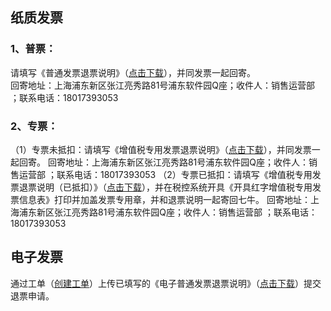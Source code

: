 ## 纸质发票
### 1、普票：
   请填写《普通发票退票说明》（[点击下载](https://dn-odum9helk.qbox.me/%E6%99%AE%E9%80%9A%E5%8F%91%E7%A5%A8%E9%80%80%E7%A5%A8%E8%AF%B4%E6%98%8E%E6%A8%A1%E7%89%88.pdf?attname=)），并同发票一起回寄。  
    回寄地址：上海浦东新区张江亮秀路81号浦东软件园Q座；收件人：销售运营部 ；联系电话：18017393053
### 2、专票：
（1）专票未抵扣：请填写《增值税专用发票退票说明》（[点击下载](https://dn-odum9helk.qbox.me/%E5%A2%9E%E5%80%BC%E7%A8%8E%E4%B8%93%E7%94%A8%E5%8F%91%E7%A5%A8%E9%80%80%E7%A5%A8%E8%AF%B4%E6%98%8E%E6%A8%A1%E7%89%88.pdf?attname=)），并同发票一起回寄。
    回寄地址：上海浦东新区张江亮秀路81号浦东软件园Q座；收件人：销售运营部 ；联系电话：18017393053 
（2）专票已抵扣：请填写《增值税专用发票退票说明（已抵扣）》（[点击下载](https://dn-odum9helk.qbox.me/%E5%A2%9E%E5%80%BC%E7%A8%8E%E4%B8%93%E7%94%A8%E5%8F%91%E7%A5%A8%E9%80%80%E7%A5%A8%E8%AF%B4%E6%98%8E%EF%BC%88%E5%B7%B2%E6%8A%B5%E6%89%A3%EF%BC%89.doc)），并在税控系统开具《开具红字增值税专用发票信息表》打印并加盖发票专用章，并和退票说明一起寄回七牛。
    回寄地址：上海浦东新区张江亮秀路81号浦东软件园Q座；收件人：销售运营部 ；联系电话：18017393053
## 电子发票
通过工单（[创建工单](https://support.qiniu.com/tickets/new)）上传已填写的《电子普通发票退票说明》（[点击下载](https://dn-odum9helk.qbox.me/%E7%94%B5%E5%AD%90%E6%99%AE%E9%80%9A%E5%8F%91%E7%A5%A8%E9%80%80%E7%A5%A8%E8%AF%B4%E6%98%8E.docx)）提交退票申请。

